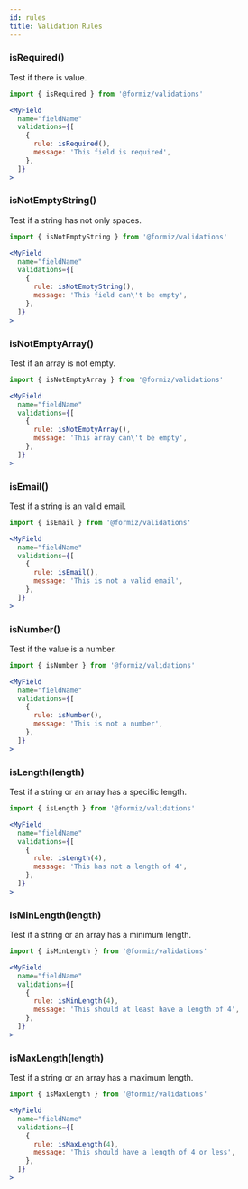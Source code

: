 ```yaml
---
id: rules
title: Validation Rules
---
```



### isRequired()

Test if there is value.

```jsx
import { isRequired } from '@formiz/validations'

<MyField
  name="fieldName"
  validations={[
    {
      rule: isRequired(),
      message: 'This field is required',
    },
  ]}
>
```

### isNotEmptyString()

Test if a string has not only spaces.

```jsx
import { isNotEmptyString } from '@formiz/validations'

<MyField
  name="fieldName"
  validations={[
    {
      rule: isNotEmptyString(),
      message: 'This field can\'t be empty',
    },
  ]}
>
```

### isNotEmptyArray()

Test if an array is not empty.

```jsx
import { isNotEmptyArray } from '@formiz/validations'

<MyField
  name="fieldName"
  validations={[
    {
      rule: isNotEmptyArray(),
      message: 'This array can\'t be empty',
    },
  ]}
>
```

### isEmail()

Test if a string is an valid email.

```jsx
import { isEmail } from '@formiz/validations'

<MyField
  name="fieldName"
  validations={[
    {
      rule: isEmail(),
      message: 'This is not a valid email',
    },
  ]}
>
```


### isNumber()

<NotImplemented of="isNumber()" />

Test if the value is a number.

```jsx
import { isNumber } from '@formiz/validations'

<MyField
  name="fieldName"
  validations={[
    {
      rule: isNumber(),
      message: 'This is not a number',
    },
  ]}
>
```

### isLength(length)

<NotImplemented of="isLength(length)" />

Test if a string or an array has a specific length.

```jsx
import { isLength } from '@formiz/validations'

<MyField
  name="fieldName"
  validations={[
    {
      rule: isLength(4),
      message: 'This has not a length of 4',
    },
  ]}
>
```

### isMinLength(length)

<NotImplemented of="isMinLength(length)" />

Test if a string or an array has a minimum length.

```jsx
import { isMinLength } from '@formiz/validations'

<MyField
  name="fieldName"
  validations={[
    {
      rule: isMinLength(4),
      message: 'This should at least have a length of 4',
    },
  ]}
>
```


### isMaxLength(length)

<NotImplemented of="isMaxLength(length)" />

Test if a string or an array has a maximum length.

```jsx
import { isMaxLength } from '@formiz/validations'

<MyField
  name="fieldName"
  validations={[
    {
      rule: isMaxLength(4),
      message: 'This should have a length of 4 or less',
    },
  ]}
>
```